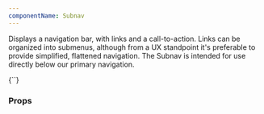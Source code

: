 ```yaml
---
componentName: Subnav
---
```


Displays a navigation bar, with links and a call-to-action. Links can be organized into submenus, although from a UX standpoint it's preferable to provide simplified, flattened navigation. The Subnav is intended for use directly below our primary navigation.

<LiveComponent>
{`<Subnav
  titleLink={{ text: 'Title', url: '#' }}
  menuItems={[
    { text: 'Link One', url: '#'},
    { text: 'Link Two', url: '#'},
    { text: 'Link Three', url: '#'}
  ]}
  ctaLinks={[
    { text: 'CTA Button', url: '#' }
  ]}
/>`}
</LiveComponent>

<UsageDetails packageJson={packageJson} />

### Props

<PropsTable props={componentProps} />

